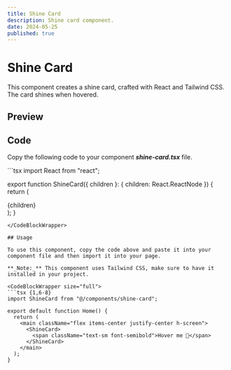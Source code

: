 ```yaml
---
title: Shine Card
description: Shine card component.
date: 2024-05-25
published: true
---
```


# Shine Card

This component creates a shine card, crafted with React and Tailwind CSS. The card shines when hovered.

## Preview

<ComponentPreview name="shine-card" />

## Code

Copy the following code to your component **_shine-card.tsx_** file.

<CodeBlockWrapper size="full">
```tsx
import React from "react";

export function ShineCard({ children }: { children: React.ReactNode }) {
  return (
    <div className="group relative size-80 overflow-hidden flex flex-col items-center gap-2 justify-center border bg-[#10100F] border-[#303030] rounded-[1rem] p-2">
      {children}
      <div className="absolute inset-0 flex w-full h-full justify-center items-center z-10 [transform:translateX(-130%)_skew(25deg)] duration-1000 group-hover:duration-1000 group-hover:[transform:translateX(130%)_skew(15deg)]">
        <div className="w-20 h-full bg-white/40 blur-[80px]"></div>
      </div>
    </div>
  );
}
```
</CodeBlockWrapper>

## Usage

To use this component, copy the code above and paste it into your component file and then import it into your page.

**_Note:_** This component uses Tailwind CSS, make sure to have it installed in your project.

<CodeBlockWrapper size="full">
```tsx {1,6-8}
import ShineCard from "@/components/shine-card";

export default function Home() {
  return (
    <main className="flex items-center justify-center h-screen">
      <ShineCard>
        <span className="text-sm font-semibold">Hover me 👀</span>
      </ShineCard>
    </main>
  );
}
```
</CodeBlockWrapper>
